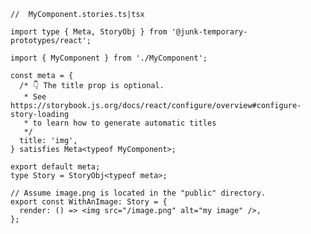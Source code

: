 ```tsx
//  MyComponent.stories.ts|tsx

import type { Meta, StoryObj } from '@junk-temporary-prototypes/react';

import { MyComponent } from './MyComponent';

const meta = {
  /* 👇 The title prop is optional.
   * See https://storybook.js.org/docs/react/configure/overview#configure-story-loading
   * to learn how to generate automatic titles
   */
  title: 'img',
} satisfies Meta<typeof MyComponent>;

export default meta;
type Story = StoryObj<typeof meta>;

// Assume image.png is located in the "public" directory.
export const WithAnImage: Story = {
  render: () => <img src="/image.png" alt="my image" />,
};
```
